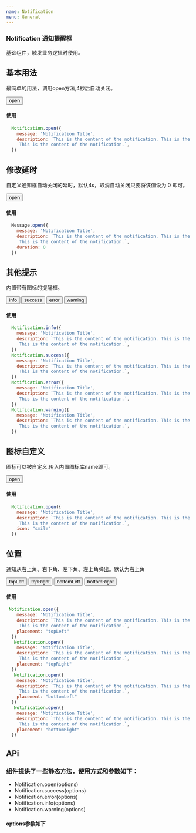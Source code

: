 ```yaml
---
name: Notification
menu: General
---
```



### Notification 通知提醒框
<p>基础组件，触发业务逻辑时使用。</p> 

## 基本用法
<p>最简单的用法，调用open方法,4秒后自动关闭。</p>

<Playground>
  <div className="basis">
    <Button type="open" >open</Button>
  </div>
</Playground>

#### 使用
```js
  Notification.open({
    message: 'Notification Title',
    description: `This is the content of the notification. This is the content of the notification.
     This is the content of the notification.`,
  })
```

## 修改延时
<p>自定义通知框自动关闭的延时，默认4s，取消自动关闭只要将该值设为 0 即可。</p>

<Playground>
  <div className="basis">
    <Button type="open" duration={0}>open</Button>
  </div>
</Playground>

#### 使用
```js
  Message.open({
    message: 'Notification Title',
    description: `This is the content of the notification. This is the content of the notification.
     This is the content of the notification.`,
    duration: 0
  })
```

## 其他提示
<p>内置带有图标的提醒框。</p>

<Playground>
  <div className="basis">
    <Button type="info">info</Button>
    <Button type="success">success</Button>
    <Button type="error">error</Button>
    <Button type="warning">warning</Button>
  </div>
</Playground>

#### 使用
```js
  Notification.info({
    message: 'Notification Title',
    description: `This is the content of the notification. This is the content of the notification.
     This is the content of the notification.`,
  })
  Notification.success({
    message: 'Notification Title',
    description: `This is the content of the notification. This is the content of the notification.
     This is the content of the notification.`,
  })
  Notification.error({
    message: 'Notification Title',
    description: `This is the content of the notification. This is the content of the notification.
     This is the content of the notification.`,
  })
  Notification.warning({
    message: 'Notification Title',
    description: `This is the content of the notification. This is the content of the notification.
     This is the content of the notification.`,
  })
```



## 图标自定义
<p>图标可以被自定义,传入内置图标库name即可。</p>

<Playground>
  <div className="basis">
    <Button type="open" icon={"smile"} duration={0}>open</Button>
  </div>
</Playground>

#### 使用
```js
  Notification.open({
    message: 'Notification Title',
    description: `This is the content of the notification. This is the content of the notification.
     This is the content of the notification.`,
    icon: "smile"
  })
```

## 位置
<p>通知从右上角、右下角、左下角、左上角弹出。默认为右上角</p>

<Playground>
  <div className="basis">
    <Button type="open" placement={"topLeft"} >topLeft</Button>
    <Button type="open" placement={"topRight"} >topRight</Button>
    <Button type="open" placement={"bottomLeft"} >bottomLeft</Button>
    <Button type="open" placement={"bottomRight"} >bottomRight</Button>
  </div>
</Playground>

#### 使用
```js
 Notification.open({
    message: 'Notification Title',
    description: `This is the content of the notification. This is the content of the notification.
     This is the content of the notification.`,
    placement: "topLeft"
  })
   Notification.open({
    message: 'Notification Title',
    description: `This is the content of the notification. This is the content of the notification.
     This is the content of the notification.`,
    placement: "topRight"
  })
   Notification.open({
    message: 'Notification Title',
    description: `This is the content of the notification. This is the content of the notification.
     This is the content of the notification.`,
    placement: "bottomLeft"
  })
   Notification.open({
    message: 'Notification Title',
    description: `This is the content of the notification. This is the content of the notification.
     This is the content of the notification.`,
    placement: "bottomRight"
  })
```


## APi
### 组件提供了一些静态方法，使用方式和参数如下：
* Notification.open(options)
* Notification.success(options)
* Notification.error(options)
* Notification.info(options)
* Notification.warning(options)

#### options参数如下
<Api/>
